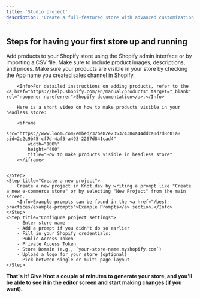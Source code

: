 ```yaml
---
title: 'Studio project'
description: 'Create a full-featured store with advanced customization options'
---
```


## Steps for having your first store up and running

<Steps>
    <Step title="Add products and collections">
        Add products to your Shopify store using the Shopify admin interface or by importing a CSV file. Make sure to include product images, descriptions, and prices.
        Make sure your products are visible in your store by checking the App name you created sales channel in Shopify.

        <Info>For detailed instructions on adding products, refer to the <a href="https://help.shopify.com/en/manual/products" target="_blank" rel="noopener noreferrer">Shopify documentation</a>.</Info>

        Here is a short video on how to make products visible in your headless store:

        <iframe
            src="https://www.loom.com/embed/32be82e235374384a44ddca0d7d8c01a?sid=2e2c9b45-cf7d-4af3-a493-2267d841cad4"
            width="100%"
            height="400"
            title="How to make products visible in headless store"
        ></iframe>


    </Step>
    <Step title="Create a new project">
        Create a new project in Knot.dev by writing a prompt like "Create a new e-commerce store" or by selecting "New Project" from the main screen.
        <Info>Example prompts can be found in the <a href="/best-practices/example-prompts">Example Prompts</a> section.</Info>
    </Step>
    <Step title="Configure project settings">
        - Enter store name
        - Add a prompt if you didn't do so earlier
        - Fill in your Shopify credentials:
        - Public Access Token
        - Private Access Token
        - Store Domain (e.g., `your-store-name.myshopify.com`)
        - Upload a logo for your store (optional)
        - Pick between single or multi-page layout
    </Step>
</Steps>

**That's it! Give Knot a couple of minutes to generate your store,
and you'll be able to see it in the editor screen and start making changes (if you want).**
